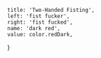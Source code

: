 
	title: 'Two-Handed Fisting',
	left: 'fist fucker',
	right: 'fist fucked',
	name: 'dark red',
	value: color.redDark,
}
